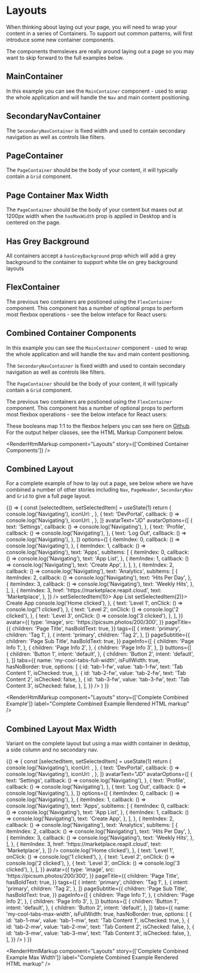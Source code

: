 
<Meta title="Layouts" component={MainContainer} />

# Layouts

When thinking about laying out your page, you will need to wrap your content in a series of Containers. To support out common patterns, will first introduce some new container components.

The components themsleves are really around laying out a page so you may want to skip forward to the full examples below.

## MainContainer

In this example you can see the `MainContainer` component - used to wrap the whole application and will handle the `Nav` and main content positioning.

<Canvas>
  <Story name="Main Container">
    <MainContainer>
      <FlexContainer isFlexGrow1>
        <PageContainer>
          <GridDemoBlock />
        </PageContainer>
      </FlexContainer>
    </MainContainer>
  </Story>
</Canvas>

<RenderHtmlMarkup component="Layouts" story="Main Container" />

## SecondaryNavContainer

The `SecondaryNavContainer` is fixed width and used to contain secondary navigation as well as controls like filters.

<Canvas>
  <Story name="Secondary Nav Container">
    <SecondaryNavContainer>
      <GridDemoBlock />
    </SecondaryNavContainer>
  </Story>
</Canvas>

<RenderHtmlMarkup component="Layouts" story="Secondary Nav Container" />

## PageContainer

The `PageContainer` should be the body of your content, it will typically contain a `Grid` component.

<Canvas>
  <Story name="Page Container">
    <PageContainer>
      <Grid>
        <Col>
          <GridDemoBlock />
        </Col>
        <Col>
          <GridDemoBlock />
        </Col>
        <Col>
          <GridDemoBlock />
        </Col>
        <Col>
          <GridDemoBlock />
        </Col>
        <Col>
          <GridDemoBlock />
        </Col>
        <Col>
          <GridDemoBlock />
        </Col>
        <Col>
          <GridDemoBlock />
        </Col>
        <Col>
          <GridDemoBlock />
        </Col>
      </Grid>
    </PageContainer>
  </Story>
</Canvas>

<RenderHtmlMarkup component="Layouts" story="Page Container" />

## Page Container Max Width

The `PageContainer` should be the body of your content but maxes out at 1200px width when the `hasMaxWidth` prop is applied in Desktop and is centered on the page.

<Canvas>
  <Story name="Page Container Max Width">
    <PageContainer hasMaxWidth>
      <GridDemoBlock />
    </PageContainer>
  </Story>
</Canvas>

<RenderHtmlMarkup component="Layouts" story="Page Container Max Width" />

## Has Grey Background

All containers accept a `hasGreyBackground` prop which will add a grey background to the container to support white tile on grey background layouts

<Canvas>
  <Story name="Has Grey Background">
    <PageContainer hasGreyBackground>
      <GridDemoBlock />
    </PageContainer>
  </Story>
</Canvas>

<RenderHtmlMarkup component="Layouts" story="Has Grey Background" />

## FlexContainer

The previous two containers are postioned using the `FlexContainer` component. This component has a number of optional props to perform most flexbox operations - see the below inteface for React users:

<ArgsTable of={FlexContainer} />

<Canvas>
  <Story name="Flex Container">
    <FlexContainer isFlexColumn>
      <GridDemoBlock />
      <GridDemoBlock />
    </FlexContainer>
  </Story>
</Canvas>

<RenderHtmlMarkup component="Layouts" story="Flex Container" />

## Combined Container Components

In this example you can see the `MainContainer` component - used to wrap the whole application and will handle the `Nav` and main content positioning.

The `SecondaryNavContainer` is fixed width and used to contain secondary navigation as well as controls like filters.

The `PageContainer` should be the body of your content, it will typically contain a `Grid` component.

The previous two containers are postioned using the `FlexContainer` component. This component has a number of optional props to perform most flexbox operations - see the below inteface for React users:

These booleans map 1:1 to the flexbox helpers you can see here on [Github](https://github.com/reapit/foundations/blob/master/packages/elements/src/styles-v3/base/flexbox.ts). For the output helper classes, see the HTML Markup Component below.

<Canvas>
  <Story name="Combined Container Components">
    <MainContainer>
      <FlexContainer isFlexGrow1>
        <SecondaryNavContainer>
          <GridDemoBlock />
        </SecondaryNavContainer>
        <PageContainer>
          <GridDemoBlock />
          <FlexContainer isFlexColumn>
            <GridDemoBlock />
            <GridDemoBlock />
          </FlexContainer>
        </PageContainer>
      </FlexContainer>
    </MainContainer>
  </Story>
</Canvas>

<RenderHtmlMarkup component="Layouts" story={['Combined Container Components']} />

## Combined Layout

For a complete example of how to lay out a page, see below where we have combined a number of other stories including `Nav`, `PageHeader`, `SecondaryNav` and `Grid` to give a full page layout.

<Canvas>
  <Story name="Complete Combined Example">
    {() => {
      const [selectedItem, setSelectedItem] = useState(1)
      return (
        <NavStateProvider>
          <MediaStateProvider>
            <MainContainer>
              <NavResponsive
                defaultNavIndex={1}
                appSwitcherOptions={[
                  {
                    text: 'AppMarket',
                    callback: () => console.log('Navigating'),
                    iconUrl: <Icon icon="reapitLogoSmall" />,
                  },
                  {
                    text: 'DevPortal',
                    callback: () => console.log('Navigating'),
                    iconUrl: <Icon icon="reapitLogoSmall" />,
                  },
                ]}
                avatarText="JD"
                avatarOptions={[
                  {
                    text: 'Settings',
                    callback: () => console.log('Navigating'),
                  },
                  {
                    text: 'Profile',
                    callback: () => console.log('Navigating'),
                  },
                  {
                    text: 'Log Out',
                    callback: () => console.log('Navigating'),
                  },
                ]}
                options={[
                  {
                    itemIndex: 0,
                    callback: () => console.log('Navigating'),
                  },
                  {
                    itemIndex: 1,
                    callback: () => console.log('Navigating'),
                    text: 'Apps',
                    subItems: [
                      {
                        itemIndex: 0,
                        callback: () => console.log('Navigating'),
                        text: 'App List',
                      },
                      {
                        itemIndex: 1,
                        callback: () => console.log('Navigating'),
                        text: 'Create App',
                      },
                    ],
                  },
                  {
                    itemIndex: 2,
                    callback: () => console.log('Navigating'),
                    text: 'Analytics',
                    subItems: [
                      {
                        itemIndex: 2,
                        callback: () => console.log('Navigating'),
                        text: 'Hits Per Day',
                      },
                      {
                        itemIndex: 3,
                        callback: () => console.log('Navigating'),
                        text: 'Weekly Hits',
                      },
                    ],
                  },
                  {
                    itemIndex: 3,
                    href: 'https://marketplace.reapit.cloud',
                    text: 'Marketplace',
                  },
                ]}
              />
              <FlexContainer isFlexGrow1>
                <SecondaryNavContainer>
                  <SecondaryNav>
                    <SecondaryNavItem active={selectedItem === 1} onClick={() => setSelectedItem(1)}>
                      App List
                    </SecondaryNavItem>
                    <SecondaryNavItem active={selectedItem === 2} onClick={() => setSelectedItem(2)}>
                      Create App
                    </SecondaryNavItem>
                  </SecondaryNav>
                </SecondaryNavContainer>
                <PageContainer>
                  <PageHeader
                    breadcrumb={{
                      defaultActiveIndex: 3,
                      items: [
                        {
                          text: 'Home',
                          onClick: () => console.log('Home clicked'),
                        },
                        {
                          text: 'Level 1',
                          onClick: () => console.log('1 clicked'),
                        },
                        {
                          text: 'Level 2',
                          onClick: () => console.log('2 clicked'),
                        },
                        {
                          text: 'Level 3',
                          onClick: () => console.log('3 clicked'),
                        },
                      ],
                    }}
                    avatar={{
                      type: 'image',
                      src: 'https://picsum.photos/200/300',
                    }}
                    pageTitle={{
                      children: 'Page Title',
                      hasBoldText: true,
                    }}
                    tags={[
                      {
                        intent: 'primary',
                        children: 'Tag 1',
                      },
                      {
                        intent: 'primary',
                        children: 'Tag 2',
                      },
                    ]}
                    pageSubtitle={{
                      children: 'Page Sub Title',
                      hasBoldText: true,
                    }}
                    pageInfo={[
                      {
                        children: 'Page Info 1',
                      },
                      {
                        children: 'Page Info 2',
                      },
                      {
                        children: 'Page Info 3',
                      },
                    ]}
                    buttons={[
                      {
                        children: 'Button 1',
                        intent: 'default',
                      },
                      {
                        children: 'Button 2',
                        intent: 'default',
                      },
                    ]}
                    tabs={{
                      name: 'my-cool-tabs-full-width',
                      isFullWidth: true,
                      hasNoBorder: true,
                      options: [
                        {
                          id: 'tab-1-fw',
                          value: 'tab-1-fw',
                          text: 'Tab Content 1',
                          isChecked: true,
                        },
                        {
                          id: 'tab-2-fw',
                          value: 'tab-2-fw',
                          text: 'Tab Content 2',
                          isChecked: false,
                        },
                        {
                          id: 'tab-3-fw',
                          value: 'tab-3-fw',
                          text: 'Tab Content 3',
                          isChecked: false,
                        },
                      ],
                    }}
                  />
                  <Grid>
                    <Col>
                      <GridDemoBlock />
                    </Col>
                    <Col>
                      <GridDemoBlock />
                    </Col>
                    <Col>
                      <GridDemoBlock />
                    </Col>
                    <Col>
                      <GridDemoBlock />
                    </Col>
                    <Col>
                      <GridDemoBlock />
                    </Col>
                    <Col>
                      <GridDemoBlock />
                    </Col>
                    <Col>
                      <GridDemoBlock />
                    </Col>
                    <Col>
                      <GridDemoBlock />
                    </Col>
                  </Grid>
                </PageContainer>
              </FlexContainer>
            </MainContainer>
          </MediaStateProvider>
        </NavStateProvider>
      )
    }}
  </Story>
</Canvas>

<RenderHtmlMarkup
  component="Layouts"
  story={['Complete Combined Example']}
  label="Complete Combined Example Rendered HTML markup"
/>

## Combined Layout Max Width

Variant on the complete layout but using a max width container in desktop, a side column and no secondary nav.

<Canvas>
  <Story name="Complete Combined Example Max Width">
    {() => {
      const [selectedItem, setSelectedItem] = useState(1)
      return (
        <NavStateProvider>
          <MediaStateProvider>
            <MainContainer hasGreyBackground>
              <NavResponsive
                defaultNavIndex={1}
                appSwitcherOptions={[
                  {
                    text: 'AppMarket',
                    callback: () => console.log('Navigating'),
                    iconUrl: <Icon icon="reapitLogoSmall" />,
                  },
                  {
                    text: 'DevPortal',
                    callback: () => console.log('Navigating'),
                    iconUrl: <Icon icon="reapitLogoSmall" />,
                  },
                ]}
                avatarText="JD"
                avatarOptions={[
                  {
                    text: 'Settings',
                    callback: () => console.log('Navigating'),
                  },
                  {
                    text: 'Profile',
                    callback: () => console.log('Navigating'),
                  },
                  {
                    text: 'Log Out',
                    callback: () => console.log('Navigating'),
                  },
                ]}
                options={[
                  {
                    itemIndex: 0,
                    callback: () => console.log('Navigating'),
                  },
                  {
                    itemIndex: 1,
                    callback: () => console.log('Navigating'),
                    text: 'Apps',
                    subItems: [
                      {
                        itemIndex: 0,
                        callback: () => console.log('Navigating'),
                        text: 'App List',
                      },
                      {
                        itemIndex: 1,
                        callback: () => console.log('Navigating'),
                        text: 'Create App',
                      },
                    ],
                  },
                  {
                    itemIndex: 2,
                    callback: () => console.log('Navigating'),
                    text: 'Analytics',
                    subItems: [
                      {
                        itemIndex: 2,
                        callback: () => console.log('Navigating'),
                        text: 'Hits Per Day',
                      },
                      {
                        itemIndex: 3,
                        callback: () => console.log('Navigating'),
                        text: 'Weekly Hits',
                      },
                    ],
                  },
                  {
                    itemIndex: 3,
                    href: 'https://marketplace.reapit.cloud',
                    text: 'Marketplace',
                  },
                ]}
              />
              <PageContainer hasGreyBackground>
                <PageHeader
                  hasMaxWidth
                  breadcrumb={{
                    defaultActiveIndex: 3,
                    items: [
                      {
                        text: 'Home',
                        onClick: () => console.log('Home clicked'),
                      },
                      {
                        text: 'Level 1',
                        onClick: () => console.log('1 clicked'),
                      },
                      {
                        text: 'Level 2',
                        onClick: () => console.log('2 clicked'),
                      },
                      {
                        text: 'Level 3',
                        onClick: () => console.log('3 clicked'),
                      },
                    ],
                  }}
                  avatar={{
                    type: 'image',
                    src: 'https://picsum.photos/200/300',
                  }}
                  pageTitle={{
                    children: 'Page Title',
                    hasBoldText: true,
                  }}
                  tags={[
                    {
                      intent: 'primary',
                      children: 'Tag 1',
                    },
                    {
                      intent: 'primary',
                      children: 'Tag 2',
                    },
                  ]}
                  pageSubtitle={{
                    children: 'Page Sub Title',
                    hasBoldText: true,
                  }}
                  pageInfo={[
                    {
                      children: 'Page Info 1',
                    },
                    {
                      children: 'Page Info 2',
                    },
                    {
                      children: 'Page Info 3',
                    },
                  ]}
                  buttons={[
                    {
                      children: 'Button 1',
                      intent: 'default',
                    },
                    {
                      children: 'Button 2',
                      intent: 'default',
                    },
                  ]}
                  tabs={{
                    name: 'my-cool-tabs-max-width',
                    isFullWidth: true,
                    hasNoBorder: true,
                    options: [
                      {
                        id: 'tab-1-mw',
                        value: 'tab-1-mw',
                        text: 'Tab Content 1',
                        isChecked: true,
                      },
                      {
                        id: 'tab-2-mw',
                        value: 'tab-2-mw',
                        text: 'Tab Content 2',
                        isChecked: false,
                      },
                      {
                        id: 'tab-3-mw',
                        value: 'tab-3-mw',
                        text: 'Tab Content 3',
                        isChecked: false,
                      },
                    ],
                  }}
                />
                <FlexContainer hasMaxWidth isFlexColumn>
                  <GridThirds>
                    <ColSplitThird>
                      <GridDemoBlock />
                    </ColSplitThird>
                    <ColSplitTwoThirds>
                      <GridDemoBlock />
                    </ColSplitTwoThirds>
                  </GridThirds>
                </FlexContainer>
              </PageContainer>
            </MainContainer>
          </MediaStateProvider>
        </NavStateProvider>
      )
    }}
  </Story>
</Canvas>

<RenderHtmlMarkup
  component="Layouts"
  story={['Complete Combined Example Max Width']}
  label="Complete Combined Example Rendered HTML markup"
/>
